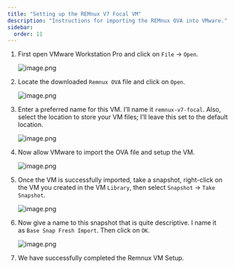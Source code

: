 ```yaml
---
title: "Setting up the REMnux V7 Focal VM"
description: "Instructions for importing the REMnux OVA into VMware."
sidebar:
  order: 11
---
```



<Steps>

1. First open VMware Workstation Pro and click on `File` -> `Open`.

   ![image.png](assets/image%2076.png)

2. Locate the downloaded `Remnux OVA` file and click on `Open`.

   ![image.png](assets/image%2077.png)

3. Enter a preferred name for this VM. I’ll name it `remnux-v7-focal`. Also, select the location to store your VM files; I’ll leave this set to the default location.

   ![image.png](assets/image%2078.png)

4. Now allow VMware to import the OVA file and setup the VM.

   ![image.png](assets/image%2079.png)

5. Once the VM is successfully imported, take a snapshot, right-click on the VM you created in the VM `Library`, then select `Snapshot` -> `Take Snapshot`.

   ![image.png](assets/image%2080.png)

6. Now give a name to this snapshot that is quite descriptive. I name it as `Base Snap Fresh Import`. Then click on `OK`.

   ![image.png](assets/image%2081.png)

7. We have successfully completed the Remnux VM Setup.

</Steps>
